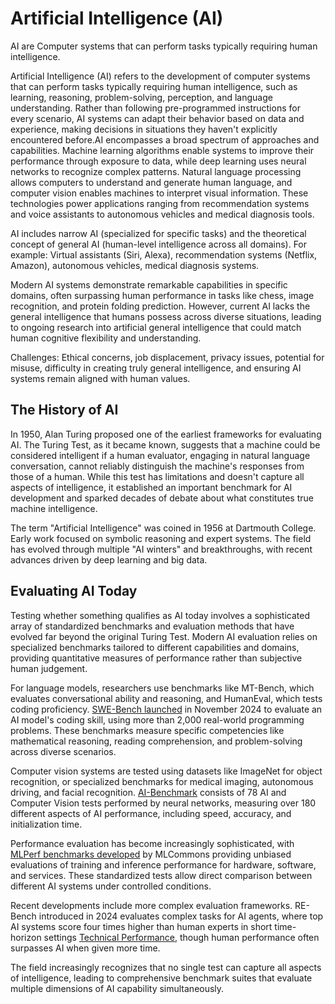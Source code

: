 # Artificial Intelligence (AI)

AI are Computer systems that can perform tasks typically requiring human intelligence.

Artificial Intelligence (AI) refers to the development of computer systems that can perform tasks typically requiring human intelligence, such as learning, reasoning, problem-solving, perception, and language understanding. Rather than following pre-programmed instructions for every scenario, AI systems can adapt their behavior based on data and experience, making decisions in situations they haven't explicitly encountered before.AI encompasses a broad spectrum of approaches and capabilities. Machine learning algorithms enable systems to improve their performance through exposure to data, while deep learning uses neural networks to recognize complex patterns. Natural language processing allows computers to understand and generate human language, and computer vision enables machines to interpret visual information. These technologies power applications ranging from recommendation systems and voice assistants to autonomous vehicles and medical diagnosis tools.

AI includes narrow AI (specialized for specific tasks) and the theoretical concept of general AI (human-level intelligence across all domains). For example: Virtual assistants (Siri, Alexa), recommendation systems (Netflix, Amazon), autonomous vehicles, medical diagnosis systems.

Modern AI systems demonstrate remarkable capabilities in specific domains, often surpassing human performance in tasks like chess, image recognition, and protein folding prediction. However, current AI lacks the general intelligence that humans possess across diverse situations, leading to ongoing research into artificial general intelligence that could match human cognitive flexibility and understanding.

Challenges: Ethical concerns, job displacement, privacy issues, potential for misuse, difficulty in creating truly general intelligence, and ensuring AI systems remain aligned with human values.

## The History of AI

In 1950, Alan Turing proposed one of the earliest frameworks for evaluating AI. The Turing Test, as it became known, suggests that a machine could be considered intelligent if a human evaluator, engaging in natural language conversation, cannot reliably distinguish the machine's responses from those of a human. While this test has limitations and doesn't capture all aspects of intelligence, it established an important benchmark for AI development and sparked decades of debate about what constitutes true machine intelligence.

The term "Artificial Intelligence" was coined in 1956 at Dartmouth College. Early work focused on symbolic reasoning and expert systems. The field has evolved through multiple "AI winters" and breakthroughs, with recent advances driven by deep learning and big data.

## Evaluating AI Today

Testing whether something qualifies as AI today involves a sophisticated array of standardized benchmarks and evaluation methods that have evolved far beyond the original Turing Test. Modern AI evaluation relies on specialized benchmarks tailored to different capabilities and domains, providing quantitative measures of performance rather than subjective human judgement.

For language models, researchers use benchmarks like MT-Bench, which evaluates conversational ability and reasoning, and HumanEval, which tests coding proficiency. [SWE-Bench launched](https://www.technologyreview.com/2025/05/08/1116192/how-to-build-a-better-ai-benchmark/) in November 2024 to evaluate an AI model's coding skill, using more than 2,000 real-world programming problems. These benchmarks measure specific competencies like mathematical reasoning, reading comprehension, and problem-solving across diverse scenarios.

Computer vision systems are tested using datasets like ImageNet for object recognition, or specialized benchmarks for medical imaging, autonomous driving, and facial recognition. [AI-Benchmark](https://ai-benchmark.com/tests.html) consists of 78 AI and Computer Vision tests performed by neural networks, measuring over 180 different aspects of AI performance, including speed, accuracy, and initialization time.

Performance evaluation has become increasingly sophisticated, with [MLPerf benchmarks developed](https://www.nvidia.com/en-us/data-center/resources/mlperf-benchmarks/) by MLCommons providing unbiased evaluations of training and inference performance for hardware, software, and services. These standardized tests allow direct comparison between different AI systems under controlled conditions.

Recent developments include more complex evaluation frameworks. RE-Bench introduced in 2024 evaluates complex tasks for AI agents, where top AI systems score four times higher than human experts in short time-horizon settings [Technical Performance](https://hai.stanford.edu/ai-index/2025-ai-index-report/technical-performance), though human performance often surpasses AI when given more time.

The field increasingly recognizes that no single test can capture all aspects of intelligence, leading to comprehensive benchmark suites that evaluate multiple dimensions of AI capability simultaneously.